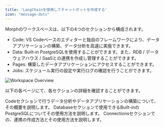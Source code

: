 ```yaml
---
title: 'LangChainを使用してチャットボットを作成する'
icon: "message-dots"
---
```


Morphのワークスペースは、以下の4つのセクションから構成されます。

- Code: VS Codeベースのエディターと独自のフレームワークにより、データアプリケーションの構築、データ分析を高速に実施できます。
- Data: Built-in PostgreSQLを使用することができます。また、RDB / データウェアハウス / SaaSとの連携を作成し管理することができます。
- Pages: 構築したデータアプリケーションにアクセスすることができます。
- Jobs: スケジュール実行の設定や実行ログの確認を行うことができます。

<img
  src="/assets/images/docs/workspace-overview.png"
  alt="Workspace Overview"
/>

以下の各ページにて、各セクションの詳細を確認することができます。

<CardGroup cols={2}>
  <Card title="Code" icon="square-1" href="/docs/ja/workspace/environment">
    Codeセクションで行うデータ分析やデータアプリケーションの構築について、その概要を説明します。
  </Card>
  <Card title="Database" icon="square-2" href="/docs/ja/data-sources/builtin-postgres">
    Databaseセクションで使用できるBuilt-inのPostgreSQLについてその使用方法を説明します。
  </Card>
  <Card title="Connections" icon="square-3" href="/docs/ja/data-sources/connectors">
    Connectionsセクションでの、連携の作成方法とその使用方法を説明します。
  </Card>
</CardGroup>
